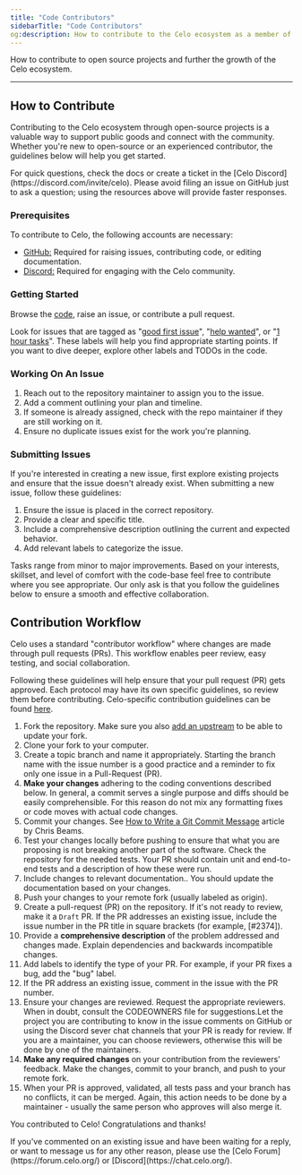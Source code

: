 ```yaml
---
title: "Code Contributors"
sidebarTitle: "Code Contributors"
og:description: How to contribute to the Celo ecosystem as a member of the community.
---
```


How to contribute to open source projects and further the growth of the Celo ecosystem.

---

## How to Contribute

Contributing to the Celo ecosystem through open-source projects is a valuable way to support public goods and connect with the community. Whether you're new to open-source or an experienced contributor, the guidelines below will help you get started.

<Tip>
For quick questions, check the docs or create a ticket in the [Celo Discord](https://discord.com/invite/celo). Please avoid filing an issue on GitHub just to ask a question; using the resources above will provide faster responses.
</Tip>

### Prerequisites

To contribute to Celo, the following accounts are necessary:

- <ColoredText>[GitHub:](https://github.com/celo-org)</ColoredText> Required for raising issues, contributing code, or editing documentation.
- <ColoredText>[Discord:](https://discord.com/invite/celo)</ColoredText> Required for engaging with the Celo community.

### Getting Started

Browse the [code](https://github.com/celo-org), raise an issue, or contribute a pull request.

Look for issues that are tagged as "[good first issue](https://github.com/search?q=org%3Acelo-org+is%3Aissue+is%3Aopen+label%3A%22good+first+issue%22&type=issues)", "[help wanted](https://github.com/search?q=org%3Acelo-org+is%3Aissue+is%3Aopen+label%3A%22help+wanted%22&type=issues)", or "[1 hour tasks](https://github.com/search?q=org%3Acelo-org+is%3Aissue+is%3Aopen+label%3A%221+hour+tasks%22&type=issues)". These labels will help you find appropriate starting points. If you want to dive deeper, explore other labels and TODOs in the code.

### Working On An Issue

1. Reach out to the repository maintainer to assign you to the issue.
2. Add a comment outlining your plan and timeline.
3. If someone is already assigned, check with the repo maintainer if they are still working on it.
4. Ensure no duplicate issues exist for the work you're planning.

### Submitting Issues

If you're interested in creating a new issue, first explore existing projects and ensure that the issue doesn't already exist. When submitting a new issue, follow these guidelines:

1. Ensure the issue is placed in the correct repository.
2. Provide a clear and specific title.
3. Include a comprehensive description outlining the current and expected behavior.
4. Add relevant labels to categorize the issue.

Tasks range from minor to major improvements. Based on your interests, skillset, and level of comfort with the code-base feel free to contribute where you see appropriate. Our only ask is that you follow the guidelines below to ensure a smooth and effective collaboration.

## Contribution Workflow

Celo uses a standard "contributor workflow" where changes are made through pull requests (PRs). This workflow enables peer review, easy testing, and social collaboration.

Following these guidelines will help ensure that your pull request (PR) gets approved. Each protocol may have its own specific guidelines, so review them before contributing. Celo-specific contribution guidelines can be found <ColoredText>[here](./overview.md)</ColoredText>.

1. <ColoredText>Fork the repository</ColoredText>. Make sure you also [add an upstream](https://docs.github.com/en/pull-requests/collaborating-with-pull-requests/working-with-forks/syncing-a-fork) to be able to update your fork.
2. <ColoredText>Clone your fork</ColoredText> to your computer.
3. <ColoredText>Create a topic branch</ColoredText> and name it appropriately. Starting the branch name with the issue number is a good practice and a reminder to fix only one issue in a Pull-Request (PR).
4. **Make your changes** adhering to the coding conventions described below. In general, a commit serves a single purpose and diffs should be easily comprehensible. For this reason do not mix any formatting fixes or code moves with actual code changes.
5. <ColoredText>Commit your changes</ColoredText>. See [How to Write a Git Commit Message](https://cbea.ms/git-commit/) article by Chris Beams.
6. <ColoredText>Test your changes locally</ColoredText> before pushing to ensure that what you are proposing is not breaking another part of the software. Check the repository for the needed tests. Your PR should contain unit and end-to-end tests and a description of how these were run.
7. <ColoredText> Include changes to relevant documentation.</ColoredText>. You should update the documentation based on your changes. 
8. <ColoredText>Push your changes</ColoredText> to your remote fork (usually labeled as origin).
9. <ColoredText>Create a pull-request (PR)</ColoredText> on the repository. If it's not ready to review, make it a <ColoredText>`Draft` PR</ColoredText>. If the PR addresses an existing issue, include the issue number in the PR title in square brackets (for example, [#2374]).
10. Provide a **comprehensive description** of the problem addressed and changes made. Explain dependencies and backwards incompatible changes.
11. <ColoredText>Add labels</ColoredText> to identify the type of your PR. For example, if your PR fixes a bug, add the "bug" label.
12. If the PR address an existing issue, comment in the issue with the PR number.
13. <ColoredText>Ensure your changes are reviewed</ColoredText>. Request the appropriate reviewers. When in doubt, consult the CODEOWNERS file for suggestions.Let the project you are contributing to know in the issue comments on GitHub or using the Discord sever chat channels that your PR is ready for review. If you are a maintainer, you can choose reviewers, otherwise this will be done by one of the maintainers.
14. **Make any required changes** on your contribution from the reviewers' feedback. Make the changes, commit to your branch, and push to your remote fork.
15. <ColoredText>When your PR is approved, validated</ColoredText>, all tests pass and your branch has no conflicts, it can be merged. Again, this action needs to be done by a maintainer - usually the same person who approves will also merge it.

You contributed to Celo! Congratulations and thanks!

<Tip>
If you've commented on an existing issue and have been waiting for a reply, or want to message us for any other reason, please use the [Celo Forum](https://forum.celo.org/) or [Discord](https://chat.celo.org/).
</Tip>